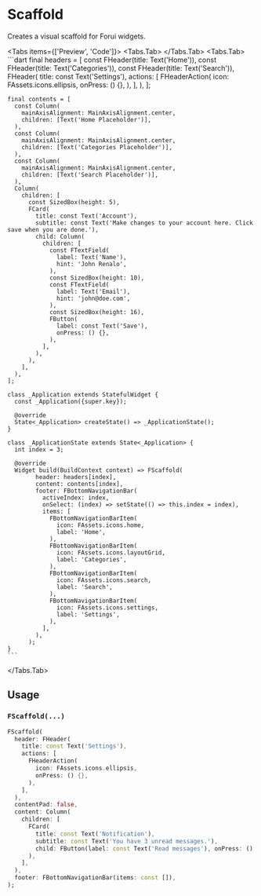 
# Scaffold
Creates a visual scaffold for Forui widgets.

<Tabs items={['Preview', 'Code']}>
  <Tabs.Tab>
    <Widget name='scaffold' query={{}} height={600}/>
  </Tabs.Tab>
  <Tabs.Tab>
    ```dart
    final headers = [
      const FHeader(title: Text('Home')),
      const FHeader(title: Text('Categories')),
      const FHeader(title: Text('Search')),
      FHeader(
        title: const Text('Settings'),
        actions: [
          FHeaderAction(
            icon: FAssets.icons.ellipsis,
            onPress: () {},
          ),
        ],
      ),
    ];

    final contents = [
      const Column(
        mainAxisAlignment: MainAxisAlignment.center,
        children: [Text('Home Placeholder')],
      ),
      const Column(
        mainAxisAlignment: MainAxisAlignment.center,
        children: [Text('Categories Placeholder')],
      ),
      const Column(
        mainAxisAlignment: MainAxisAlignment.center,
        children: [Text('Search Placeholder')],
      ),
      Column(
        children: [
          const SizedBox(height: 5),
          FCard(
            title: const Text('Account'),
            subtitle: const Text('Make changes to your account here. Click save when you are done.'),
            child: Column(
              children: [
                const FTextField(
                  label: Text('Name'),
                  hint: 'John Renalo',
                ),
                const SizedBox(height: 10),
                const FTextField(
                  label: Text('Email'),
                  hint: 'john@doe.com',
                ),
                const SizedBox(height: 16),
                FButton(
                  label: const Text('Save'),
                  onPress: () {},
                ),
              ],
            ),
          ),
        ],
      ),
    ];

    class _Application extends StatefulWidget {
      const _Application({super.key});

      @override
      State<_Application> createState() => _ApplicationState();
    }

    class _ApplicationState extends State<_Application> {
      int index = 3;

      @override
      Widget build(BuildContext context) => FScaffold(
            header: headers[index],
            content: contents[index],
            footer: FBottomNavigationBar(
              activeIndex: index,
              onSelect: (index) => setState(() => this.index = index),
              items: [
                FBottomNavigationBarItem(
                  icon: FAssets.icons.home,
                  label: 'Home',
                ),
                FBottomNavigationBarItem(
                  icon: FAssets.icons.layoutGrid,
                  label: 'Categories',
                ),
                FBottomNavigationBarItem(
                  icon: FAssets.icons.search,
                  label: 'Search',
                ),
                FBottomNavigationBarItem(
                  icon: FAssets.icons.settings,
                  label: 'Settings',
                ),
              ],
            ),
          );
    }
    ```
  </Tabs.Tab>
</Tabs>

## Usage

### `FScaffold(...)`

```dart
FScaffold(
  header: FHeader(
    title: const Text('Settings'),
    actions: [
      FHeaderAction(
        icon: FAssets.icons.ellipsis,
        onPress: () {},
      ),
    ],
  ),
  contentPad: false,
  content: Column(
    children: [
      FCard(
        title: const Text('Notification'),
        subtitle: const Text('You have 3 unread messages.'),
        child: FButton(label: const Text('Read messages'), onPress: () {}),
      ),
    ],
  ),
  footer: FBottomNavigationBar(items: const []),
);
```
